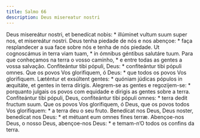 ```yaml
---
title: Salmo 66
description: Deus misereatur nostri
---
```


<div class="grid grid-cols-2 gap-5">
  <span class="text-justify">
    Deus misereátur nostri, et benedícat nobis: * illúminet vultum suum super
    nos, et misereátur nostri.
  </span>
  <span class="text-justify">
    Deus tenha piedade de nós e nos abençoe: * faça resplandecer a sua face
    sobre nós e tenha de nós piedade.
  </span>
  <span class="text-justify">
    Ut cognoscámus in terra viam tuam, * in ómnibus géntibus salutáre tuum.
  </span>
  <span class="text-justify">
    Para que conheçamos na terra o vosso caminho, * e entre todas as gentes a
    vossa salvação.
  </span>
  <span class="text-justify">
    Confiteántur tibi pópuli, Deus: * confiteántur tibi pópuli omnes.
  </span>
  <span class="text-justify">
    Que os povos Vos glorifiquem, ó Deus: * que todos os povos Vos glorifiquem.
  </span>
  <span class="text-justify">
    Læténtur et exsúltent gentes: * quóniam júdicas pópulos in æquitáte, et
    gentes in terra dírigis.
  </span>
  <span class="text-justify">
    Alegrem-se as gentes e regozijem-se: * porquanto julgais os povos com
    equidade e dirigis as gentes sobre a terra.
  </span>
  <span class="text-justify">
    Confiteántur tibi pópuli, Deus, confiteántur tibi pópuli omnes: * terra
    dedit fructum suum.
  </span>
  <span class="text-justify">
    Que os povos Vos glorifiquem, ó Deus, que os povos todos Vos glorifiquem: *
    a terra deu o seu fruto.
  </span>
  <span class="text-justify">
    Benedícat nos Deus, Deus noster, benedícat nos Deus: * et métuant eum omnes
    fines terræ.
  </span>
  <span class="text-justify">
    Abençoe-nos Deus, o nosso Deus, abençoe-nos Deus: * e temam-n’O todos os
    confins da terra.
  </span>
</div>
